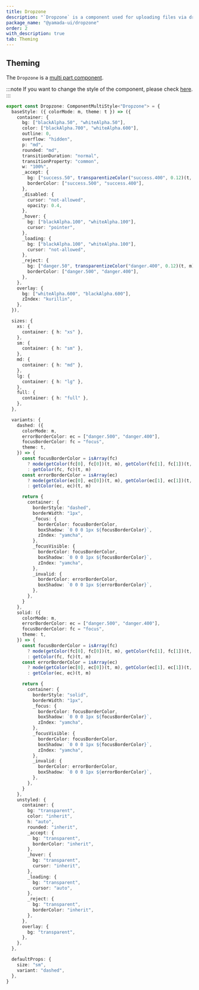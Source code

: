 ```yaml
---
title: Dropzone
description: "`Dropzone` is a component used for uploading files via drag and drop."
package_name: "@yamada-ui/dropzone"
order: 2
with_description: true
tab: Theming
---
```


## Theming

The `Dropzone` is a [multi part component](/styled-system/theming/component-styles#multi-part-components).

:::note
If you want to change the style of the component, please check [here](/styled-system/theming/customize-theme#changing-the-style-of-components).
:::

```ts
export const Dropzone: ComponentMultiStyle<"Dropzone"> = {
  baseStyle: ({ colorMode: m, theme: t }) => ({
    container: {
      bg: ["blackAlpha.50", "whiteAlpha.50"],
      color: ["blackAlpha.700", "whiteAlpha.600"],
      outline: 0,
      overflow: "hidden",
      p: "md",
      rounded: "md",
      transitionDuration: "normal",
      transitionProperty: "common",
      w: "100%",
      _accept: {
        bg: ["success.50", transparentizeColor("success.400", 0.12)(t, m)],
        borderColor: ["success.500", "success.400"],
      },
      _disabled: {
        cursor: "not-allowed",
        opacity: 0.4,
      },
      _hover: {
        bg: ["blackAlpha.100", "whiteAlpha.100"],
        cursor: "pointer",
      },
      _loading: {
        bg: ["blackAlpha.100", "whiteAlpha.100"],
        cursor: "not-allowed",
      },
      _reject: {
        bg: ["danger.50", transparentizeColor("danger.400", 0.12)(t, m)],
        borderColor: ["danger.500", "danger.400"],
      },
    },
    overlay: {
      bg: ["whiteAlpha.600", "blackAlpha.600"],
      zIndex: "kurillin",
    },
  }),

  sizes: {
    xs: {
      container: { h: "xs" },
    },
    sm: {
      container: { h: "sm" },
    },
    md: {
      container: { h: "md" },
    },
    lg: {
      container: { h: "lg" },
    },
    full: {
      container: { h: "full" },
    },
  },

  variants: {
    dashed: ({
      colorMode: m,
      errorBorderColor: ec = ["danger.500", "danger.400"],
      focusBorderColor: fc = "focus",
      theme: t,
    }) => {
      const focusBorderColor = isArray(fc)
        ? mode(getColor(fc[0], fc[0])(t, m), getColor(fc[1], fc[1])(t, m))(m)
        : getColor(fc, fc)(t, m)
      const errorBorderColor = isArray(ec)
        ? mode(getColor(ec[0], ec[0])(t, m), getColor(ec[1], ec[1])(t, m))(m)
        : getColor(ec, ec)(t, m)

      return {
        container: {
          borderStyle: "dashed",
          borderWidth: "1px",
          _focus: {
            borderColor: focusBorderColor,
            boxShadow: `0 0 0 1px ${focusBorderColor}`,
            zIndex: "yamcha",
          },
          _focusVisible: {
            borderColor: focusBorderColor,
            boxShadow: `0 0 0 1px ${focusBorderColor}`,
            zIndex: "yamcha",
          },
          _invalid: {
            borderColor: errorBorderColor,
            boxShadow: `0 0 0 1px ${errorBorderColor}`,
          },
        },
      }
    },
    solid: ({
      colorMode: m,
      errorBorderColor: ec = ["danger.500", "danger.400"],
      focusBorderColor: fc = "focus",
      theme: t,
    }) => {
      const focusBorderColor = isArray(fc)
        ? mode(getColor(fc[0], fc[0])(t, m), getColor(fc[1], fc[1])(t, m))(m)
        : getColor(fc, fc)(t, m)
      const errorBorderColor = isArray(ec)
        ? mode(getColor(ec[0], ec[0])(t, m), getColor(ec[1], ec[1])(t, m))(m)
        : getColor(ec, ec)(t, m)

      return {
        container: {
          borderStyle: "solid",
          borderWidth: "1px",
          _focus: {
            borderColor: focusBorderColor,
            boxShadow: `0 0 0 1px ${focusBorderColor}`,
            zIndex: "yamcha",
          },
          _focusVisible: {
            borderColor: focusBorderColor,
            boxShadow: `0 0 0 1px ${focusBorderColor}`,
            zIndex: "yamcha",
          },
          _invalid: {
            borderColor: errorBorderColor,
            boxShadow: `0 0 0 1px ${errorBorderColor}`,
          },
        },
      }
    },
    unstyled: {
      container: {
        bg: "transparent",
        color: "inherit",
        h: "auto",
        rounded: "inherit",
        _accept: {
          bg: "transparent",
          borderColor: "inherit",
        },
        _hover: {
          bg: "transparent",
          cursor: "inherit",
        },
        _loading: {
          bg: "transparent",
          cursor: "auto",
        },
        _reject: {
          bg: "transparent",
          borderColor: "inherit",
        },
      },
      overlay: {
        bg: "transparent",
      },
    },
  },

  defaultProps: {
    size: "sm",
    variant: "dashed",
  },
}
```
